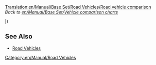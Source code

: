 [[Translation:en/Manual/Base Set/Road Vehicles/Road vehicle comparison]]
''Back to [[en/Manual/Base Set/Vehicle comparison charts]]''

{{en/Manual/Base Set/Road Vehicles/RoadVehicleHeader}}

{{en/RoadVehicleOneCellRow|buses}}

{{en/Manual/Base Set/Road Vehicles/RoadVehicleRow|climate=TSRY
|name=MPS Regal Bus
|costGBP=4,920
|costUSD=9,840
| speedKmh=56
| speedMph=35
| runCostGBP=426
| runCostUSD=852
| designed=1930
| lifespan=12
| cargo=Passengers
| capacity=31
}} 

{{en/Manual/Base Set/Road Vehicles/RoadVehicleRow|TSRY|Hereford Leopard Bus|5,740|11,480|88|55|600|1,200|1964|15|Passengers|35}}
{{en/Manual/Base Set/Road Vehicles/RoadVehicleRow|TSRY|Foster Bus|6,150|12,300|112|70|834|1,668|1987|15|Passengers|37}}
{{en/Manual/Base Set/Road Vehicles/RoadVehicleRow|TSRY|Foster MkII Bus|6,560|13,120|127|79|1,125|2,250|2008|15|Passengers|40}}

{{en/RoadVehicleOneCellRow|coal trucks}}

{{en/Manual/Base Set/Road Vehicles/RoadVehicleRow|TSR|Balogh Coal Truck|4,428|8,856|48|30|421|842|1935|15|Coal|20}}
{{en/Manual/Base Set/Road Vehicles/RoadVehicleRow|TSR|Uhl Coal Truck|5,248|10,496|88|55|787|1,574|1975|15|Coal|25}}
{{en/Manual/Base Set/Road Vehicles/RoadVehicleRow|TSR|DW Coal Truck|5,658|11,316|112|70|1,125|2,250|2014|15|Coal|28}}

|}

==See Also==
* [[en/Manual/Road vehicles#list-of-road-vehicles|Road Vehicles]]

[[Category:en/Manual/Road Vehicles]]